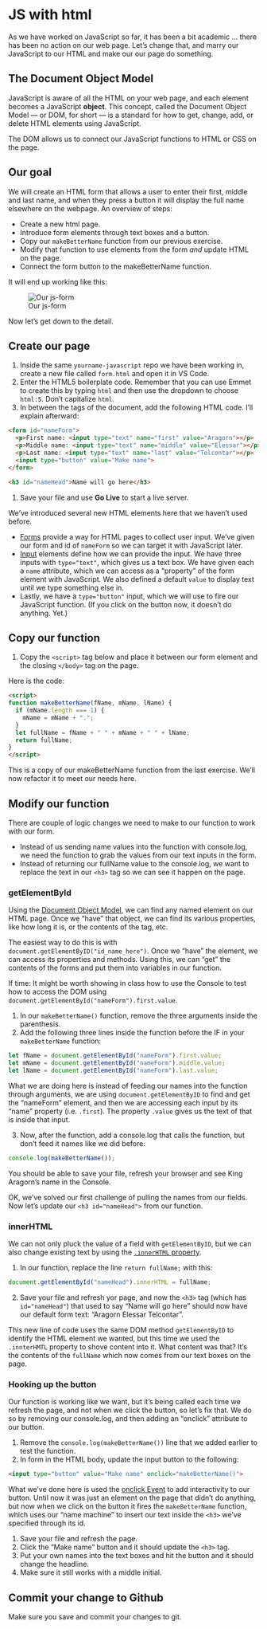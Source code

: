 # JS with html

As we have worked on JavaScript so far, it has been a bit academic ... there has been no action on our web page. Let's change that, and marry our JavaScript to our HTML and make our our page do something.

## The Document Object Model

JavaScript is aware of all the HTML on your web page, and each element becomes a JavaScript **object**. This concept, called the Document Object Model — or DOM, for short — is a standard for how to get, change, add, or delete HTML elements using JavaScript.

The DOM allows us to connect our JavaScript functions to HTML or CSS on the page.

## Our goal

We will create an HTML form that allows a user to enter their first, middle and last name, and when they press a button it will display the full name elsewhere on the webpage. An overview of steps:

- Create a new html page.
- Introduce form elements through text boxes and a button.
- Copy our `makeBetterName` function from our previous exercise.
- Modify that function to use elements from the form _and_ update HTML on the page.
- Connect the form button to the makeBetterName function.

It will end up working like this:

![Our js-form](images/js-form.gif)

Now let's get down to the detail.

## Create our page

1. Inside the same `yourname-javascript` repo we have been working in, create a new file called `form.html` and open it in VS Code.
1. Enter the HTML5 boilerplate code. Remember that you can use Emmet to create this by typing `html` and then use the dropdown to choose `html:5`. Don't capitalize `html`. 
1. In between the <body> tags of the document, add the following HTML code. I'll explain afterward:

```html
<form id="nameForm">
  <p>First name: <input type="text" name="first" value="Aragorn"></p>
  <p>Middle name: <input type="text" name="middle" value="Elessar"></p>
  <p>Last name: <input type="text" name="last" value="Telcontar"></p>
  <input type="button" value="Make name">
</form> 

<h3 id="nameHead">Name will go here</h3>
```

1. Save your file and use **Go Live** to start a live server.

We've introduced several new HTML elements here that we haven't used before.

- [Forms](https://www.w3schools.com/html/html_form_elements.asp) provide a way for HTML pages to collect user input. We've given our form and id of `nameForm` so we can target it with JavaScript later.
- [Input](https://www.w3schools.com/html/html_form_input_types.asp) elements define how we can provide the input. We have three inputs with `type="text"`, which gives us a text box. We have given each a `name` attribute, which we can access as a "property" of the form element with JavaScript. We also defined a default `value` to display text until we type something else in.
- Lastly, we have a `type="button"` input, which we will use to fire our JavaScript function. (If you click on the button now, it doesn't do anything. Yet.)

## Copy our function

1. Copy the `<script>` tag below and place it between our form element and the closing `</body>` tag on the page.

Here is the code:

```html
<script>
function makeBetterName(fName, mName, lName) {
  if (mName.length === 1) {
    mName = mName + ".";
  }
  let fullName = fName + " " + mName + " " + lName;
  return fullName;
}
</script>
```

This is a copy of our makeBetterName function from the last exercise. We'll now refactor it to meet our needs here.

## Modify our function

There are couple of logic changes we need to make to our function to work with our form.

- Instead of us sending name values into the function with console.log, we need the function to grab the values from our text inputs in the form.
- Instead of returning our fullName value to the console.log, we want to replace the text in our `<h3>` tag so we can see it happen on the page.

### getElementById

Using the [Document Object Model](https://www.w3schools.com/js/js_htmldom_elements.asp), we can find any named element on our HTML page. Once we "have" that object, we can find its various properties, like how long it is, or the contents of the tag, etc.

The easiest way to do this is with `document.getElementByID("id_name_here")`. Once we "have" the element, we can access its properties and methods. Using this, we can "get" the contents of the forms and put them into variables in our function.

::: callout
If time: It might be worth showing in class how to use the Console to test how to access the DOM using `document.getElementById("nameForm").first.value`.
:::


1. In our `makeBetterName()` function, remove the three arguments inside the parenthesis.
1. Add the following three lines inside the function before the IF in your `makeBetterName` function:

```js
let fName = document.getElementById("nameForm").first.value;
let mName = document.getElementById("nameForm").middle.value;
let lName = document.getElementById("nameForm").last.value;
```

What we are doing here is instead of feeding our names into the function through arguments, we are using `document.getElementByID` to find and get the "nameForm" element, and then we are accessing each input by its "name" property (i.e. `.first`). The property `.value` gives us the text of that is inside that input.

3. Now, after the function, add a console.log that calls the function, but don't feed it names like we did before:

```js
console.log(makeBetterName());
```

You should be able to save your file, refresh your browser and see King Aragorn's name in the Console.

OK, we've solved our first challenge of pulling the names from our fields. Now let's update our `<h3 id="nameHead">` from our function.

### innerHTML

We can not only pluck the value of a field with `getElementByID`, but we can also change existing text by using the [`.innerHTML` property](https://www.w3schools.com/js/js_htmldom_html.asp).

1. In our function, replace the line `return fullName;` with this:

```js
document.getElementById("nameHead").innerHTML = fullName;
```

2. Save your file and refresh yor page, and now the `<h3>` tag (which has `id="nameHead"`) that used to say  "Name will go here" should now have our default form text: "Aragorn Elessar Telcontar".

This new line of code uses the same DOM method `getElementByID` to identify the HTML element we wanted, but this time we used the `.innterHMTL` property to shove content into it. What content was that? It's the contents of the `fullName` which now comes from our text boxes on the page.

### Hooking up the button

Our function is working like we want, but it's being called each time we refresh the page, and not when we click the button, so let's fix that. We do so by removing our console.log, and then adding an "onclick" attribute to our button.

1. Remove the `console.log(makeBetterName())` line that we added earlier to test the function.
1. In form in the HTML body, update the input button to the following:

```html
<input type="button" value="Make name" onclick="makeBetterName()">
```

What we've done here is used the [onclick Event](https://www.w3schools.com/jsref/event_onclick.asp) to add interactivity to our button. Until now it was just an element on the page that didn't do anything, but now when we click on the button it fires the `makeBetterName` function, which uses our "name machine" to insert our text inside the `<h3>` we've specified through its id.

1. Save your file and refresh the page.
1. Click the "Make name" button and it should update the `<h3>` tag.
1. Put your own names into the text boxes and hit the button and it should change the headline.
1. Make sure it still works with a middle initial.

## Commit your change to Github

Make sure you save and commit your changes to git.
